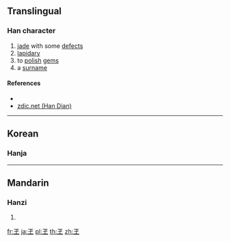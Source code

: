 {{character info/new}}
{{also|㓘|玉}}
==Translingual==

===Han character===
{{Han char|rn=96|rad=玉|as=00|sn=5|four=10104|canj=MGI,XXXMG|ids=⿷王丶}}

# [[jade]] with some [[defect]]s
# [[lapidary]]
# to [[polish]] [[gem]]s
# a [[surname]]

====References====
* {{Han ref|kx=0727.010|dkj=20822|hdz=21101.020|uh=738A|ud=29578|bh=C9A7|bd=51623}}
* [http://www.zdic.net/zd/zi/ZdicE7Zdic8EZdic8A.htm zdic.net (Han Dian)]

----

==Korean==

===Hanja===
{{ko-hanja|hangeul=[[숙]], [[옥]]|rv=suk, ok|mr=suk, ok|y=swuk, ok|eumhun=[[옥]] [[다듬다|다듬는]] [[장인]], [[구슬]]|ehrv=ok dadeumneun jangin, guseul|ehmr=ok tadŭmnŭn changin, kusŭl|ehy=okq tatumnun cangin, kwusul}}

----

==Mandarin==

===Hanzi===
{{cmn-hanzi|pin=[[sù]] ([[su4]])|wg=su<sup>4</sup>}}

# {{defn|lang=cmn|sort=玉00}}

[[fr:玊]]
[[ja:玊]]
[[pl:玊]]
[[th:玊]]
[[zh:玊]]